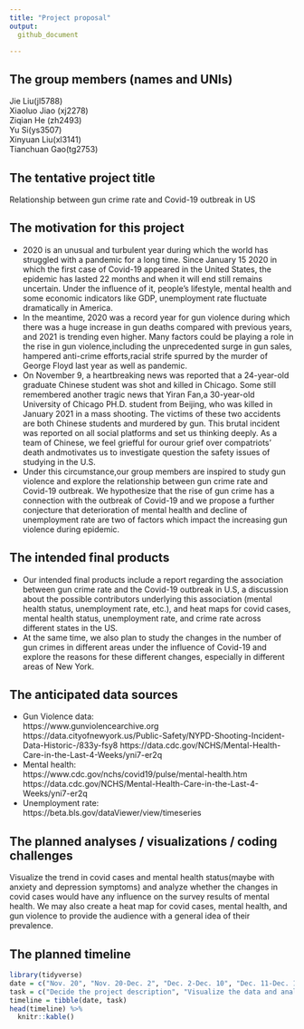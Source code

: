 ```yaml
---
title: "Project proposal"
output: 
  github_document

---
```


## The group members (names and UNIs)
Jie Liu(jl5788)\
Xiaoluo Jiao (xj2278)\
Ziqian He (zh2493)\
Yu Si(ys3507)\
Xinyuan Liu(xl3141)\
Tianchuan Gao(tg2753)\

## The tentative project title
Relationship between gun crime rate and Covid-19 outbreak in US

## The motivation for this project
- 2020 is an unusual and turbulent year during which the world has struggled with a pandemic for a long time. Since January 15 2020 in which  the first case of Covid-19 appeared in the United States, the epidemic has lasted 22 months and when it will end still remains uncertain. Under the influence of it, people’s lifestyle, mental health and some economic indicators like GDP, unemployment rate fluctuate dramatically in America.\
- In the meantime, 2020 was a record year for gun violence during which there was a huge increase in gun deaths compared with previous years, and 2021 is trending even higher. Many factors could be playing a role in the rise in gun violence,including the unprecedented surge in gun sales, hampered anti-crime efforts,racial strife spurred by the murder of George Floyd last year as well as pandemic.\
- On November 9, a heartbreaking news was reported that a 24-year-old graduate Chinese student was shot and killed in Chicago. Some still remembered another tragic news that Yiran Fan,a 30-year-old University of Chicago PH.D. student from Beijing, who was killed in January 2021 in a mass shooting. The victims of  these two accidents are  both Chinese students and murdered by gun. This brutal incident was reported on all social platforms and set us thinking deeply. As a team of Chinese, we feel griefful for ourour grief over compatriots’ death  andmotivates us to investigate question  the safety issues of studying in the U.S. \
- Under this circumstance,our group members are inspired to study gun violence and explore the relationship between gun crime rate and Covid-19 outbreak. We hypothesize that the rise of gun crime has a connection  with the outbreak of Covid-19 and we propose a  further conjecture that deterioration of mental health and decline of unemployment rate are two of  factors which impact the increasing gun violence during epidemic. 

## The intended final products
- Our intended final products include a report regarding the association between gun crime rate and the Covid-19 outbreak in  U.S, a discussion about the possible contributors underlying this association (mental health status, unemployment rate, etc.), and heat maps for covid cases, mental health status, unemployment rate, and crime rate across different states in the US.\
- At the same time, we also plan to study the changes in the number of gun crimes in different areas under the influence of Covid-19 and explore the reasons for these different changes, especially in different areas of New York.

## The anticipated data sources
* Gun Violence data:  
https://www.gunviolencearchive.org    
https://data.cityofnewyork.us/Public-Safety/NYPD-Shooting-Incident-Data-Historic-/833y-fsy8
https://data.cdc.gov/NCHS/Mental-Health-Care-in-the-Last-4-Weeks/yni7-er2q
* Mental health: \
https://www.cdc.gov/nchs/covid19/pulse/mental-health.htm \
https://data.cdc.gov/NCHS/Mental-Health-Care-in-the-Last-4-Weeks/yni7-er2q
* Unemployment rate: \
https://beta.bls.gov/dataViewer/view/timeseries

## The planned analyses / visualizations / coding challenges
Visualize the trend in covid cases and mental health status(maybe with anxiety and depression symptoms) and analyze whether the changes in covid cases would have any influence on the survey results of mental health.\ We may also create a heat map for covid cases, mental health, and gun violence to provide the audience with a general idea of their prevalence.

## The planned timeline
```r
library(tidyverse)
date = c("Nov. 20", "Nov. 20-Dec. 2", "Dec. 2-Dec. 10", "Dec. 11-Dec. 15")
task = c("Decide the project description", "Visualize the data and analysis their association and create a heatmap", "Optimize the plot and the webpage and make an explanatory video", "Make brief assessment and prepare discussion")
timeline = tibble(date, task)
head(timeline) %>% 
  knitr::kable()
```